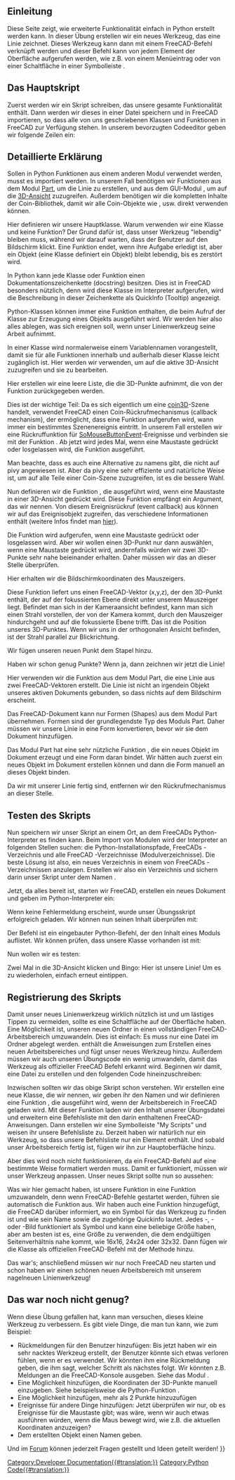 <languages/>

{{TOCright}}

<span id="Introduction"></span>
==Einleitung==

Diese Seite zeigt, wie erweiterte Funktionalität einfach in Python erstellt werden kann. In dieser Übung erstellen wir ein neues Werkzeug, das eine Linie zeichnet. Dieses Werkzeug kann dann mit einem FreeCAD-Befehl verknüpft werden und dieser Befehl kann von jedem Element der Oberfläche aufgerufen werden, wie z.B. von einem Menüeintrag oder von einer Schaltfläche in einer Symbolleiste .

<span id="The_main_script"></span>
==Das Hauptskript==

Zuerst werden wir ein Skript schreiben, das unsere gesamte Funktionalität enthält. Dann werden wir dieses in einer Datei speichern und in FreeCAD importieren, so dass alle von uns geschriebenen Klassen und Funktionen in FreeCAD zur Verfügung stehen. In unserem bevorzugten Codeeditor geben wir folgende Zeilen ein:

{{Code|code=
import FreeCADGui, Part
from pivy.coin import *

class line:

    """This class will create a line after the user clicked 2 points on the screen"""

    def __init__(self):
        self.view = FreeCADGui.ActiveDocument.ActiveView
        self.stack = []
        self.callback = self.view.addEventCallbackPivy(SoMouseButtonEvent.getClassTypeId(), self.getpoint)

    def getpoint(self, event_cb):
        event = event_cb.getEvent()
        if event.getState() == SoMouseButtonEvent.DOWN:
            pos = event.getPosition()
            point = self.view.getPoint(pos[0], pos[1])
            self.stack.append(point)
            if len(self.stack) == 2:
                l = Part.LineSegment(self.stack[0], self.stack[1])
                shape = l.toShape()
                Part.show(shape)
                self.view.removeEventCallbackPivy(SoMouseButtonEvent.getClassTypeId(), self.callback)
}}
{{Top}}
<span id="Detailed_explanation"></span>
==Detaillierte Erklärung==

{{Code|code=
import Part, FreeCADGui
from pivy.coin import *
}}

Sollen in Python Funktionen aus einem anderen Modul verwendet werden, musst es importiert werden. In unserem Fall benötigen wir Funktionen aus dem Modul [[Part_Workbench/de|Part]], um die Linie zu erstellen, und aus dem GUI-Modul {{incode|FreeCADGui}}, um auf die [[3D_view/de|3D-Ansicht]] zuzugreifen. Außerdem benötigen wir die kompletten Inhalte der Coin-Bibliothek, damit wir alle Coin-Objekte wie {{incode|SoMouseButtonEvent}}, usw. direkt verwenden können.

{{Code|code=
class line:
}}

Hier definieren wir unsere Hauptklasse. Warum verwenden wir eine Klasse und keine Funktion? Der Grund dafür ist, dass unser Werkzeug "lebendig" bleiben muss, während wir darauf warten, dass der Benutzer auf den Bildschirm klickt. Eine Funktion endet, wenn ihre Aufgabe erledigt ist, aber ein Objekt (eine Klasse definiert ein Objekt) bleibt lebendig, bis es zerstört wird.

{{Code|code=
"""This class will create a line after the user clicked 2 points on the screen"""
}}

In Python kann jede Klasse oder Funktion einen Dokumentationszeichenkette (docstring) besitzen. Dies ist in FreeCAD besonders nützlich, denn wird diese Klasse im Interpreter aufgerufen, wird die Beschreibung in dieser Zeichenkette als QuickInfo (Tooltip) angezeigt.

{{Code|code=
def __init__(self):
}}

Python-Klassen können immer eine Funktion {{incode|__init__}} enthalten, die beim Aufruf der Klasse zur Erzeugung eines Objekts ausgeführt wird. Wir werden hier also alles ablegen, was sich ereignen soll, wenn unser Linienwerkzeug seine Arbeit aufnimmt.

{{Code|code=
self.view = FreeCADGui.ActiveDocument.ActiveView
}}

In einer Klasse wird normalerweise {{incode|self.}} einem Variablennamen vorangestellt, damit sie für alle Funktionen innerhalb und außerhalb dieser Klasse leicht zugänglich ist. Hier werden wir {{incode|self.view}} verwenden, um auf die aktive 3D-Ansicht zuzugreifen und sie zu bearbeiten.

{{Code|code=
self.stack = []
}}

Hier erstellen wir eine leere Liste, die die 3D-Punkte aufnimmt, die von der Funktion {{incode|getpoint()}} zurückgegeben werden.

{{Code|code=
self.callback = self.view.addEventCallbackPivy(SoMouseButtonEvent.getClassTypeId(), self.getpoint)
}}

Dies ist der wichtige Teil: Da es sich eigentlich um eine [http://www.coin3d.org/ coin3D]-Szene handelt, verwendet FreeCAD einen Coin-Rückrufmechanismus (callback mechanism), der ermöglicht, dass eine Funktion aufgerufen wird, wann immer ein bestimmtes Szenenereignis eintritt. In unserem Fall erstellen wir eine Rückruffunktion für [http://doc.coin3d.org/Coin/group__events.html SoMouseButtonEvent]-Ereignisse und verbinden sie mit der Funktion {{incode|getpoint()}}. Ab jetzt wird jedes Mal, wenn eine Maustaste gedrückt oder losgelassen wird, die Funktion {{incode|getpoint()}} ausgeführt.

Man beachte, dass es auch eine Alternative zu {{incode|addEventCallbackPivy()}} namens {{incode|addEventCallback()}} gibt, die nicht auf pivy angewiesen ist. Aber da pivy eine sehr effiziente und natürliche Weise ist, um auf alle Teile einer Coin-Szene zuzugreifen, ist es die bessere Wahl.
{{Top}}
{{Code|code=
def getpoint(self, event_cb):
}}

Nun definieren wir die Funktion {{incode|getpoint()}}, die ausgeführt wird, wenn eine Maustaste in einer 3D-Ansicht gedrückt wird. Diese Funktion empfängt ein Argument, das wir {{incode|event_cb}} nennen. Von diesem Ereignisrückruf (event callback) aus können wir auf das Ereignisobjekt zugreifen, das verschiedene Informationen enthält (weitere Infos findet man [[Code_snippets/de#Mausereignisse_in_der_3D-Ansicht_beobachten_mit_Python|hier]]).

{{Code|code=
if event.getState() == SoMouseButtonEvent.DOWN:
}}

Die {{incode|getpoint()}} Funktion wird aufgerufen, wenn eine Maustaste gedrückt oder losgelassen wird. Aber wir wollen einen 3D-Punkt nur dann auswählen, wenn eine Maustaste gedrückt wird, andernfalls würden wir zwei 3D-Punkte sehr nahe beieinander erhalten. Daher müssen wir das an dieser Stelle überprüfen.

{{Code|code=
pos = event.getPosition()
}}

Hier erhalten wir die Bildschirmkoordinaten des Mauszeigers.

{{Code|code=
point = self.view.getPoint(pos[0], pos[1])
}}

Diese Funktion liefert uns einen FreeCAD-Vektor (x,y,z), der den 3D-Punkt enthält, der auf der fokussierten Ebene direkt unter unserem Mauszeiger liegt. Befindet man sich in der Kameraansicht befindest, kann man sich einen Strahl vorstellen, der von der Kamera kommt, durch den Mauszeiger hindurchgeht und auf die fokussierte Ebene trifft. Das ist die Position unseres 3D-Punktes. Wenn wir uns in der orthogonalen Ansicht befinden, ist der Strahl parallel zur Blickrichtung.

{{Code|code=
self.stack.append(point)
}}

Wir fügen unseren neuen Punkt dem Stapel hinzu.

{{Code|code=
if len(self.stack) == 2:
}}

Haben wir schon genug Punkte? Wenn ja, dann zeichnen wir jetzt die Linie!

{{Code|code=
l = Part.LineSegment(self.stack[0], self.stack[1])
}}

Hier verwenden wir die Funktion {{incode|LineSegment()}} aus dem Modul Part, die eine Linie aus zwei FreeCAD-Vektoren erstellt. Die Linie ist nicht an irgendein Objekt unseres aktiven Dokuments gebunden, so dass nichts auf dem Bildschirm erscheint.

{{Code|code=
shape = l.toShape()
}}

Das FreeCAD-Dokument kann nur Formen (Shapes) aus dem Modul Part übernehmen. Formen sind der grundlegendste Typ des Moduls Part. Daher müssen wir unsere Linie in eine Form konvertieren, bevor wir sie dem Dokument hinzufügen.

{{Code|code=
Part.show(shape)
}}

Das Modul Part hat eine sehr nützliche Funktion {{incode|show()}}, die ein neues Objekt im Dokument erzeugt und eine Form daran bindet. Wir hätten auch zuerst ein neues Objekt im Dokument erstellen können und dann die Form manuell an dieses Objekt binden.

{{Code|code=
self.view.removeEventCallbackPivy(SoMouseButtonEvent.getClassTypeId(), self.callback)
}}

Da wir mit unserer Linie fertig sind, entfernen wir den Rückrufmechanismus an dieser Stelle.
{{Top}}
<span id="Testing_the_script"></span>
==Testen des Skripts==

Nun speichern wir unser Skript an einem Ort, an dem FreeCADs Python-Interpreter es finden kann. Beim Import von Modulen wird der Interpreter an folgenden Stellen suchen: die Python-Installationspfade, FreeCADs {{FileName|bin}}-Verzeichnis und alle FreeCAD {{FileName|Mod}}-Verzeichnisse (Modulverzeichnisse). Die beste Lösung ist also, ein neues Verzeichnis in einem von FreeCADs {{FileName|Mod}}-Verzeichnissen anzulegen. Erstellen wir also ein Verzeichnis {{FileName|MyScripts}} und sichern darin unser Skript unter dem Namen {{FileName|exercise.py}}.

Jetzt, da alles bereit ist, starten wir FreeCAD, erstellen ein neues Dokument und geben im Python-Interpreter ein:

{{Code|code=
import exercise
}}

Wenn keine Fehlermeldung erscheint, wurde unser Übungsskript erfolgreich geladen. Wir können nun seinen Inhalt überprüfen mit:

{{Code|code=
dir(exercise)
}}

Der Befehl {{incode|dir()}} ist ein eingebauter Python-Befehl, der den Inhalt eines Moduls auflistet. Wir können prüfen, dass unsere Klasse {{incode|line()}} vorhanden ist mit:

{{Code|code=
'line' in dir(exercise)
}}

Nun wollen wir es testen:

{{Code|code=
exercise.line()
}}

Zwei Mal in die 3D-Ansicht klicken und Bingo: Hier ist unsere Linie! Um es zu wiederholen, einfach erneut {{incode|exercise.line()}} eintippen.
{{Top}}
<span id="Registering_the_script"></span>
==Registrierung des Skripts==

Damit unser neues Linienwerkzeug wirklich nützlich ist und um lästiges Tippen zu vermeiden, sollte es eine Schaltfläche auf der Oberfläche haben. Eine Möglichkeit ist, unseren neuen Ordner {{FileName|MyScripts}} in einen vollständigen FreeCAD-Arbeitsbereich umzuwandeln. Dies ist einfach: Es muss nur eine Datei {{FileName|InitGui.py}} im Ordner {{FileName|MyScripts}} abgelegt werden. {{FileName|InitGui.py}} enthält die Anweisungen zum Erstellen eines neuen Arbeitsbereiches und fügt unser neues Werkzeug hinzu. Außerdem müssen wir auch unseren Übungscode ein wenig umwandeln, damit das Werkzeug {{incode|line()}} als offizieller FreeCAD Befehl erkannt wird. Beginnen wir damit, eine Datei {{FileName|InitGui.py}} zu erstellen und den folgenden Code hineinzuschreiben:

{{Code|code=
class MyWorkbench (Workbench):

    MenuText = "MyScripts"

    def Initialize(self):
        import exercise
        commandslist = ["line"]
        self.appendToolbar("My Scripts", commandslist)

Gui.addWorkbench(MyWorkbench())
}}

Inzwischen sollten wir das obige Skript schon verstehen. Wir erstellen eine neue Klasse, die wir {{incode|MyWorkbench}} nennen, wir geben ihr den Namen {{incode|MenuText}} und wir definieren eine Funktion {{incode|Initialize()}}, die ausgeführt wird, wenn der Arbeitsbereich in FreeCAD geladen wird. Mit dieser Funktion laden wir den Inhalt unserer Übungsdatei und erweitern eine Befehlsliste mit den darin enthaltenen FreeCAD-Anweisungen. Dann erstellen wir eine Symbolleiste "My Scripts" und weisen ihr unsere Befehlsliste zu. Derzeit haben wir natürlich nur ein Werkzeug, so dass unsere Befehlsliste nur ein Element enthält. Und sobald unser Arbeitsbereich fertig ist, fügen wir ihn zur Hauptoberfläche hinzu.

Aber dies wird noch nicht funktionieren, da ein FreeCAD-Befehl auf eine bestimmte Weise formatiert werden muss. Damit er funktioniert, müssen wir unser Werkzeug {{incode|line()}} anpassen. Unser neues Skript {{FileName|exercise.py}} sollte nun so aussehen:

{{Code|code=
import FreeCADGui, Part
from pivy.coin import *

class line:

    """This class will create a line after the user clicked 2 points on the screen"""

    def Activated(self):
        self.view = FreeCADGui.ActiveDocument.ActiveView
        self.stack = []
        self.callback = self.view.addEventCallbackPivy(SoMouseButtonEvent.getClassTypeId(), self.getpoint)

    def getpoint(self, event_cb):
        event = event_cb.getEvent()
        if event.getState() == SoMouseButtonEvent.DOWN:
            pos = event.getPosition()
            point = self.view.getPoint(pos[0], pos[1])
            self.stack.append(point)
            if len(self.stack) == 2:
                l = Part.LineSegment(self.stack[0], self.stack[1])
                shape = l.toShape()
                Part.show(shape)
                self.view.removeEventCallbackPivy(SoMouseButtonEvent.getClassTypeId(), self.callback)

    def GetResources(self):
        return {'Pixmap': 'path_to_an_icon/line_icon.png', 'MenuText': 'Line', 'ToolTip': 'Creates a line by clicking 2 points on the screen'}

FreeCADGui.addCommand('line', line())
}}

Was wir hier gemacht haben, ist unsere Funktion {{incode|__init__()}} in eine Funktion {{incode|Activated()}} umzuwandeln, denn wenn FreeCAD-Befehle gestartet werden, führen sie automatisch die Funktion {{incode|Activated()}} aus. Wir haben auch eine Funktion {{incode|GetResources()}} hinzugefügt, die FreeCAD darüber informiert, wo ein Symbol für das Werkzeug zu finden ist und wie sein Name sowie die zugehörige Quickinfo lautet. Jedes {{FileName|jpg}}-, {{FileName|png}}- oder {{FileName|svg}}-Bild funktioniert als Symbol und kann eine beliebige Größe haben, aber am besten ist es, eine Größe zu verwenden, die dem endgültigen Seitenverhältnis nahe kommt, wie 16x16, 24x24 oder 32x32.
Dann fügen wir die Klasse {{incode|line()}} als offiziellen FreeCAD-Befehl mit der Methode {{incode|addCommand()}} hinzu.

Das war's; anschließend müssen wir nur noch FreeCAD neu starten und schon haben wir einen schönen neuen Arbeitsbereich mit unserem nagelneuen Linienwerkzeug!
{{Top}}
<span id="So_you_want_more?"></span>
==Das war noch nicht genug?==

Wenn diese Übung gefallen hat, kann man versuchen, dieses kleine Werkzeug zu verbessern. Es gibt viele Dinge, die man tun kann, wie zum Beispiel:
* Rückmeldungen für den Benutzer hinzufügen: Bis jetzt haben wir ein sehr nacktes Werkzeug erstellt, der Benutzer könnte sich etwas verloren fühlen, wenn er es verwendet. Wir könnten ihm eine Rückmeldung geben, die ihm sagt, welcher Schritt als nächstes folgt. Wir könnten z.B. Meldungen an die FreeCAD-Konsole ausgeben. Siehe das Modul {{incode|FreeCAD.Console}}.
* Eine Möglichkeit hinzufügen, die Koordinaten der 3D-Punkte manuell einzugeben. Siehe beispielsweise die Python-Funktion {{incode|input()}}.
* Eine Möglichkeit hinzufügen, mehr als 2 Punkte hinzuzufügen
* Ereignisse für andere Dinge hinzufügen: Jetzt überprüfen wir nur, ob es Ereignisse für die Maustaste gibt; was wäre, wenn wir auch etwas ausführen würden, wenn die Maus bewegt wird, wie z.B. die aktuellen Koordinaten anzuzeigen?
* Dem erstellten Objekt einen Namen geben.

Und im [https://forum.freecad.org/ Forum] können jederzeit Fragen gestellt und Ideen geteilt werden!
{{Top}}
{{Powerdocnavi{{#translation:}}}}
[[Category:Developer Documentation{{#translation:}}]]
[[Category:Python Code{{#translation:}}]]
{{clear}}